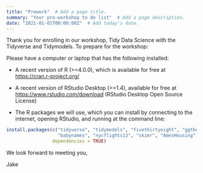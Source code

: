 ```yaml
---
title: "Prework"  # Add a page title.
summary: "Your pre-workshop to do list"  # Add a page description.
date: "2021-01-01T00:00:00Z"  # Add today's date.
---
```



Thank you for enrolling in our workshop, Tidy Data Science with the Tidyverse and Tidymodels. To prepare for the workshop:

Please have a computer or laptop that has the following installed:

* A recent version of R (>=4.0.0), which is available for free at <https://cran.r-project.org/>

* A recent version of RStudio Desktop (>=1.4), available for free at <https://www.rstudio.com/download> (RStudio Desktop Open Source License)

* The R packages we will use, which you can install by connecting to the internet, opening RStudio, and running at the command line:

```r
install.packages(c("tidyverse", "tidymodels", "fivethirtyeight", "ggthemes",
                   "babynames", "nycflights13", "skimr", "AmesHousing"),
                 dependencies = TRUE)
```

We look forward to meeting you,

Jake
